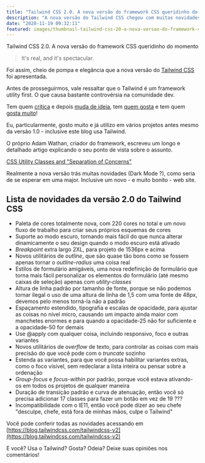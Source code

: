```yaml
---
title: "Tailwind CSS 2.0. A nova versão do framework CSS queridinho do momento"
description: "A nova versão do Tailwind CSS chegou com muitas novidades. Confira tudo no meu blog!"
date: "2020-11-19 09:32:11"
featured: images/thumbnail-tailwind-css-20-a-nova-versao-do-framework-css-queridinho-do-momento.png
---
```


Tailwind CSS 2.0. A nova versão do framework CSS queridinho do momento



> It's real, and it's spectacular.

Foi assim, cheio de pompa e elegância que a nova versão do [Tailwind CSS](https://tailwindcss.com/) foi apresentada.

Antes de prosseguirmos, vale ressaltar que o Tailwind é um framework utility first. O que causa bastante controvérsia na comunidade dev.

Tem quem [critica](https://block81.com/blog/why-i-havent-jumped-on-the-tailwind-css-bandwagon) e depois [muda de ideia](https://block81.com/blog/all-aboard-the-tailwind-css-bandwagon), tem [quem gosta]() e tem quem [gosta muito](https://dev.to/matfrana/why-i-love-tailwind-css-3gek)!

Eu, particularmente, gosto muito e já utilizo em vários projetos antes mesmo da versão 1.0 - inclusive este blog usa Tailwind.

O próprio Adam Wathan, criador do framework, escreveu um longo e detalhado artigo explicando o seu ponto de vista sobre o assunto.

[CSS Utility Classes and "Separation of Concerns"](https://adamwathan.me/css-utility-classes-and-separation-of-concerns/)

Realmente a nova versão trás muitas novidades (Dark Mode ?), como seria de se esperar em uma major. Inclusive um novo - e muito bonito - web site.

## Lista de novidades da versão 2.0 do Tailwind CSS

- Paleta de cores totalmente nova, com 220 cores no total e um novo fluxo de trabalho para criar seus próprios esquemas de cores
- Suporte ao modo escuro, tornando mais fácil do que nunca alterar dinamicamente o seu design quando o modo escuro está ativado
- *Breakpoint* extra largo 2XL, para projeto de 1536px e acima
- Novos utilitários de *outline*, que são quase tão bons como se fossem apenas tornar o *outline-radius* uma coisa real
- Estilos de formulário amigáveis, uma nova redefinição de formulário que torna mais fácil personalizar os elementos do formulário (até mesmo caixas de seleção) apenas com *utility-classes*
- Altura de linha padrão por tamanho de fonte, porque se não podemos tornar ilegal o uso de uma altura de linha de 1,5 com uma fonte de 48px, devemos pelo menos torná-la não a padrão
- Espaçamento estendido, tipografia e escalas de opacidade, para ajustar as coisas no nível micro, causando um impacto ainda maior com manchetes enormes e para quando a opacidade-25 não for suficiente e a opacidade-50 for demais
- Use @apply com qualquer coisa, incluindo responsivo, foco e outras variantes
- Novos utilitários de *overflow* de texto, para controlar as coisas com mais precisão do que você pode com o *truncate* sozinho
- Estenda as variantes, para que você possa habilitar variantes extras, como o foco visível, sem redeclarar a lista inteira ou pensar sobre a ordenação
- *Group-focus* e *focus-within* por padrão, porque você estava ativando-os em todos os projetos de qualquer maneira
- Duração de transição padrão e curva de atenuação, então você só precisa adicionar 17 classes para fazer um botão em vez de 19 ???
- Incompatibilidade com o IE11, então você pode dizer ao seu chefe "desculpe, chefe, está fora de minhas mãos, culpe o Tailwind"

Você pode conferir todas as novidades acessando em [https://blog.tailwindcss.com/tailwindcss-v2](https://blog.tailwindcss.com/tailwindcss-v2)

E você? Usa o Tailwind? Gosta? Odeia? Deixe suas opiniões nos comentários!